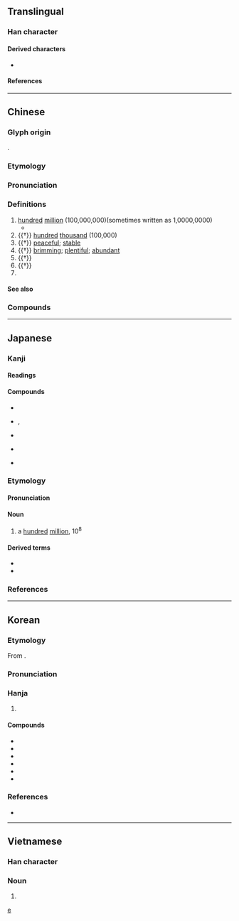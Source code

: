 {{also|亿}}
{{character info}}
==Translingual==

===Han character===
{{Han char|rn=9|rad=人|as=13|sn=15|four=20236|canj=OYTP|ids=⿰亻意}}

====Derived characters====
* {{l|mul|[[𨯑]], [[𬟆]]}}

====References====
{{Han ref|kx=0118.270|dkj=01178|dj=0252.010|hdz=10227.060|uh=5104}}

----

==Chinese==
{{zh-forms|s=亿}}
{{zh-wp}}

===Glyph origin===
{{Han etym}}
{{Han compound|人|意|c1=s|c2=p|ls=psc}}.

===Etymology===
{{rfe|zh}}

===Pronunciation===
{{zh-pron
|m=yì
|m-s=yi4
|c=jik1
|c-t=yet2
|g=i4
|h=pfs=yi/n:yit;gd=yi4
|j=i3
|mb=i̿
|md=é
|mn=xm,zz,tw:ek/qz:iak
|mn-t=êg8
|w=3hhi
|x=i4
|mc=y
|oc=y
|ma=y
|cat=num,pn,a,n,v
|ca=LL-Q9186-Luilui6666-亿.wav
}}

===Definitions===
{{zh-hanzi}}

# [[hundred]] [[million]] (100,000,000)(sometimes written as 1,0000,0000)
#* {{zh-x|先 定 個 小 目標 賺{zhuàn} 他 一 個 億|first set a small goal: make a '''hundred million''' [yuan]|ref={{w|Wang Jianlin}} {{lang|zh|王健林}}}}
# {{†}} [[hundred]] [[thousand]] (100,000)
# {{†}} [[peaceful]]; [[stable]]
# {{†}} [[brim]]ming; [[plentiful]]; [[abundant]]
# {{†}} {{zh-alt-form|臆|[[chest]]}}
# {{†}} {{zh-alt-form|臆|to [[guess]]; to [[estimate]]; to [[surmise]]}}
# {{surname|zh}}

====See also====
{{Chinese-numbers}}

===Compounds===
{{zh-der|億萬斯年|千億|億載金城|愊億|億萬|億兆|餉億|不億|供億|億丈|億中|億事|億仞|億代|億億|億出|億劫|億千|億品|億垓|億姓|億寧|億年|億度|億庶|億康|億庾|億廩|億忌|億恨|億探|億昌|億測|億盈|億眾|億祀|億福|億計|億變|億負|億載|億辛萬苦|億逆|億逞|億醜|億類|億齡|兆億|八十億劫|共億|巨億|庾億|心億|憑億|百億|積億|綏億|詭億|逆億|鉅億|麗億}}

{{zh-cat|Beginning}}

----

==Japanese==
{{wp|lang=ja}}

===Kanji===
{{ja-kanji|grade=4|rs=人13}}

====Readings====
{{ja-readings
|goon=おく
|kanon=よく
|kun=お
|nanori=かた
}}

====Compounds====
{{top4}}
* {{ja-r|巨%億|きょ%おく}}
* {{ja-r|億%劫|おっ%くう}}, {{ja-r|億%劫|おっ%こう}}
{{mid4}}
* {{ja-r|億%兆|おく%ちょう}}
{{mid4}}
* {{ja-r|十%万%億%土|じゅう%まん%おく%ど}}
{{mid4}}
* {{ja-r|億%万|おく%まん}}
{{bottom}}

===Etymology===
{{ja-kanjitab|おく|yomi=o}}

====Pronunciation====
{{ja-pron|おく|acc=1|acc_ref=SMK2,NHK}}

====Noun====
{{ja-noun|おく}}

# a [[hundred]] [[million]], 10<sup>8</sup>

====Derived terms====
* {{ja-r|億ション|おくション}}
* {{ja-r|億り人|おくりびと}}

===References===
<references/>

[[Category:Japanese numeral symbols|e]]

----

==Korean==

===Etymology===
From {{der|ko|ltc|sort=억|-}} {{ltc-l|億}}. 

{{collapse|
* {{hanja-dongguk|ᅙᅳᆨ〮|qúk}}
* {{hanja-hunmong|억〮|ék|雜語#하34A|hun=억〮 억〮}}
* {{hanja-sinjeung|&nbsp;억|ek|hun=일억 억}}
|Historical readings
|bg=#FFFFFF}}

===Pronunciation===
{{ko-hanja-pron|억}}

===Hanja===
{{ko-hanja-search}}
{{ko-hanja|억|억}}

# {{hanja form of|억|a [[hundred]] [[million]], 10<sup>8</sup>}}

====Compounds====
{{der-top3|Compounds}}
* {{ko-l|억겁|億劫}}
* {{ko-l|수억|數億}}
* {{ko-l|십억|十億}}
* {{ko-l|억대|億臺}}
* {{ko-l|천억|千億}}
* {{ko-l|억만장자|億萬長者}}
{{der-bottom}}

===References===
* {{R:hanjadoc|568}}

----

==Vietnamese==

===Han character===
{{vi-readings|hanviet=ức|nom=tỉ, ức|rs=人13}}

===Noun===
{{vi-noun|sc=Hani}}

# {{han tu form of|ức|a [[hundred]] [[million]], 10<sup>8</sup>}}